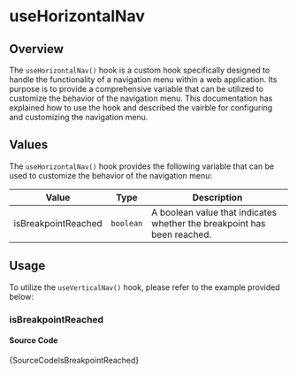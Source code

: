 # useHorizontalNav

## Overview

The `useHorizontalNav()` hook is a custom hook specifically designed to handle the functionality of a navigation menu within a web application. Its purpose is to provide a comprehensive variable that can be utilized to customize the behavior of the navigation menu. This documentation has explained how to use the hook and described the vairble for configuring and customizing the navigation menu.

## Values

The `useHorizontalNav()` hook provides the following variable that can be used to customize the behavior of the navigation menu:

| Value                     | Type       | Description                                                             |
| ------------------------- | ---------- | ----------------------------------------------------------------------- |
| isBreakpointReached       | `boolean`  | A boolean value that indicates whether the breakpoint has been reached. |

## Usage

To utilize the `useVerticalNav()` hook, please refer to the example provided below:


### isBreakpointReached


<IframeWindow url="http://localhost:3000/hook-examples/use-horizontal-nav/is-breakpoint-reached" />

#### Source Code

<TsToJsCodeSnippet>{SourceCodeIsBreakpointReached}</TsToJsCodeSnippet>
